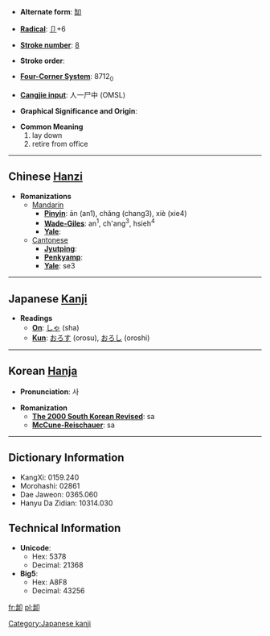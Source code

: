 * '''Alternate form''': [[缷]]

* '''[[Wiktionary:Chinese radical index| Radical]]''': [[Wiktionary:Chinese radical index 卩|卩]]+6

* '''[[Wiktionary:Chinese total strokes index|Stroke number]]''': [[Wiktionary:Chinese total strokes index 8|8]]

* '''Stroke order''': 

* '''[[Wiktionary:Chinese four corner index|Four-Corner System]]''': 8712<sub>0</sub>

* '''[[Wiktionary:Chinese Cangjie index|Cangjie input]]''': 人一尸中 (OMSL)

* '''Graphical Significance and Origin''': 

* '''Common Meaning'''
*#lay down
*# retire from office


----

== Chinese [[Hanzi]] ==

* '''Romanizations'''
** [[Mandarin]]
*** '''[[Pinyin]]''': ān (an1), chǎng (chang3), xiè (xie4)
*** '''[[Wade-Giles]]''': an<sup>1</sup>, ch'ang<sup>3</sup>, hsieh<sup>4</sup>
*** '''[[Yale]]''': 
**[[Cantonese]]
***'''[[Jyutping]]''':
***'''[[Penkyamp]]''': 
***'''[[Yale]]''': se3

----

== Japanese [[Kanji]] ==

* '''Readings'''
** '''[[On]]''': [[しゃ]] (sha)
** '''[[Kun]]''': [[おろす]] (orosu), [[おろし]] (oroshi)


[[Category:Japanese kanji]]
----

== Korean [[Hanja]] ==

* '''Pronunciation''': 사

* '''Romanization'''
** '''[[The 2000 South Korean Revised Romanization|The 2000 South Korean Revised]]''': sa
** '''[[McCune-Reischauer]]''': sa

----

== Dictionary Information ==

* KangXi: 0159.240
* Morohashi: 02861
* Dae Jaweon: 0365.060
* Hanyu Da Zidian: 10314.030

== Technical Information ==

* '''Unicode''':
** Hex: 5378
** Decimal: 21368
* '''Big5''':
** Hex: A8F8
** Decimal: 43256

[[fr:卸]]
[[pl:卸]]